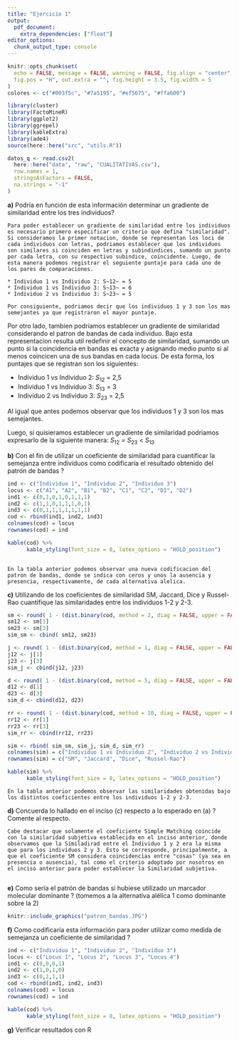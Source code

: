 ```yaml
---
title: "Ejercicio 1"
output: 
  pdf_document:
    extra_dependencies: ["float"]
editor_options: 
  chunk_output_type: console
---
```


```r
knitr::opts_chunk$set(
  echo = FALSE, message = FALSE, warning = FALSE, fig.align = "center",
  fig.pos = "H", out.extra = "", fig.height = 3.5, fig.width = 5
)
colores <- c("#003f5c", "#7a5195", "#ef5675", "#ffa600")
```

```r
library(cluster)
library(FactoMineR)
library(ggplot2)
library(ggrepel)
library(kableExtra)
library(ade4)
source(here::here("src", "utils.R"))
```

```r
datos_q <- read.csv2(
  here::here("data", "raw", "CUALITATIVAS.csv"), 
  row.names = 1, 
  stringsAsFactors = FALSE, 
  na.strings = "-1"
)

```
  
  
**a)** Podría en función de esta información determinar un gradiente de similaridad entre los tres individuos?

    Para poder establecer un gradiente de similaridad entre los individuos es necesario primero especificar un criterio que defina "similaridad". 
    Si consideramos la primer notacion, donde se representan los loci de cada individuos con letras, podriamos establecer que los individuos son similares si coinciden en letras y subindindices, sumando un punto por cada letra, con su respectivo subindice, coincidente. Luego, de esta manera podemos registrar el seguiente puntaje para cada uno de los pares de comparaciones. 
    
    * Individuo 1 vs Individuo 2: S~12~ = 5
    * Individuo 1 vs Individuo 3: S~13~ = 6 
    * Individuo 2 vs Individuo 3: S~23~ = 5 
    
    Por consiguiente, podriamos decir que los individuos 1 y 3 son los mas semejantes ya que registraron el mayor puntaje. 
    
Por otro lado, tambien podriamos establecer un gradiente de similaridad considerando el patron de bandas de cada individuo. Bajo esta representacion resulta util redefinir el concepto de similaridad, sumando un punto si la coincidencia en bandas es exacta y asignando medio punto si al menos coincicen una de sus bandas en cada locus. De esta forma, los puntajes que se registran son los siguientes:
    
* Individuo 1 vs Individuo 2: $S_{12}$ = 2,5
* Individuo 1 vs Individuo 3: $S_{13}$ = 3 
* Individuo 2 vs Individuo 3: $S_{23}$ = 2,5
    
Al igual que antes podemos observar que los individuos 1 y 3 son los mas semejantes.
    
Luego, si quisieramos establecer un gradiente de similaridad podriamos expresarlo de la siguiente manera: 
$S_{12}$ = $S_{23}$ < $S_{13}$

**b)** Con el fin de utilizar un coeficiente de similaridad para cuantificar la semejanza entre individuos como
codificaría el resultado obtenido del patrón de bandas ?


```r

ind <- c("Individuo 1", "Individuo 2", "Individuo 3")
locus <- c("A1", "A2", "B1", "B2", "C1", "C2", "D1", "D2")
ind1 <- c(0,1,0,1,0,1,1,1)
ind2 <- c(1,1,0,1,1,1,0,1)
ind3 <- c(0,1,1,1,1,1,1,1)
cod <- rbind(ind1, ind2, ind3)
colnames(cod) = locus
rownames(cod) = ind

kable(cod) %>%
      kable_styling(font_size = 8, latex_options = "HOLD_position")
    
```

    En la tabla anterior podemos observar una nueva codificacion del patron de bandas, donde se indica con ceros y unos la ausencia y presencia, respectivamente, de cada alternativa alelica.

**c)** Utilizando de los coeficientes de similaridad SM, Jaccard, Dice y Russel-Rao cuantifique las
similaridades entre los individuos 1-2 y 2-3.

```r
sm <- round( 1 - (dist.binary(cod, method = 2, diag = FALSE, upper = FALSE))**2, 2)
sm12 <- sm[1]
sm23 <- sm[3]
sim_sm <- cbind( sm12, sm23)

j <- round( 1 - (dist.binary(cod, method = 1, diag = FALSE, upper = FALSE))**2 ,2)
j12 <- j[1]
j23 <- j[3]
sim_j <- cbind(j12, j23)

d <- round( 1 - (dist.binary(cod, method = 5, diag = FALSE, upper = FALSE))**2, 2)
d12 <- d[1]
d23 <- d[3]
sim_d <- cbind(d12, d23)

rr <- round( 1 - (dist.binary(cod, method = 10, diag = FALSE, upper = FALSE))**2, 2)
rr12 <- rr[1]
rr23 <- rr[3]
sim_rr <- cbind(rr12, rr23)

sim <- rbind( sim_sm, sim_j, sim_d, sim_rr)
colnames(sim) = c("Individuo 1 vs Individuo 2", "Individuo 2 vs Individuo 3" )
rownames(sim) = c("SM", "Jaccard", "Dice", "Russel-Rao")

kable(sim) %>%
      kable_styling(font_size = 8, latex_options = "HOLD_position")

```


    En la tabla anterior podemos observar las similaridades obtenidas bajo los distintos coeficientes entre los individuos 1-2 y 2-3. 
    
    

**d)** Concuerda lo hallado en el inciso (c) respecto a lo esperado en (a) ? Comente al respecto.

    Cabe destacar que solamente el coeficiente Simple Matching coincide con la similaridad subjetiva establecida en el inciso anterior, donde observamos que la Similadirad entre el Individuo 1 y 2 era la misma que para los individuos 2 y 3. Esto se corresponde, principalmente, a que el coeficiente SM considera coincidencias entre "cosas" (ya sea en presencia o ausencia), tal como el criterio adoptado por nosotros en el inciso anterior para poder establecer la Similaridad subjetiva.
     
**e)** Como sería el patrón de bandas si hubiese utilizado un marcador molecular dominante ? (tomemos a la
alternativa alélica 1 como dominante sobre la 2)


```r

knitr::include_graphics("patron_bandas.JPG")
```


**f)** Como codificaría esta información para poder utilizar como medida de semejanza un coeficiente de
similaridad ?

```r
ind <- c("Individuo 1", "Individuo 2", "Individuo 3")
locus <- c("Locus 1", "Locus 2", "Locus 3", "Locus 4")
ind1 <- c(0,0,0,1)
ind2 <- c(1,0,1,0)
ind3 <- c(0,1,1,1)
cod <- rbind(ind1, ind2, ind3)
colnames(cod) = locus
rownames(cod) = ind

kable(cod) %>%
      kable_styling(font_size = 8, latex_options = "HOLD_position")

```

**g)** Verificar resultados con R  

